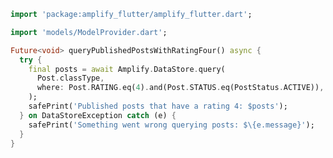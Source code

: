 ```dart
import 'package:amplify_flutter/amplify_flutter.dart';

import 'models/ModelProvider.dart';

Future<void> queryPublishedPostsWithRatingFour() async {
  try {
    final posts = await Amplify.DataStore.query(
      Post.classType,
      where: Post.RATING.eq(4).and(Post.STATUS.eq(PostStatus.ACTIVE)),
    );
    safePrint('Published posts that have a rating 4: $posts');
  } on DataStoreException catch (e) {
    safePrint('Something went wrong querying posts: $\{e.message}');
  }
}
```
